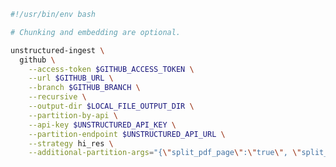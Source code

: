 ```bash CLI
#!/usr/bin/env bash

# Chunking and embedding are optional.

unstructured-ingest \
  github \
    --access-token $GITHUB_ACCESS_TOKEN \
    --url $GITHUB_URL \
    --branch $GITHUB_BRANCH \
    --recursive \
    --output-dir $LOCAL_FILE_OUTPUT_DIR \
    --partition-by-api \
    --api-key $UNSTRUCTURED_API_KEY \
    --partition-endpoint $UNSTRUCTURED_API_URL \
    --strategy hi_res \
    --additional-partition-args="{\"split_pdf_page\":\"true\", \"split_pdf_allow_failed\":\"true\", \"split_pdf_concurrency_level\": 15}"
```
